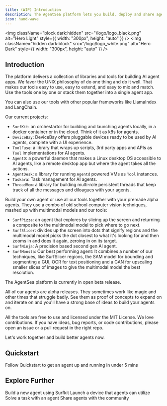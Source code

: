 ```yaml
---
title: (WIP) Introduction
description: The AgentSea platform lets you build, deploy and share agents with ease.
icon: hand-wave
---
```


<img
  className="block dark:hidden"
  src="/logo/logo_black.png"
  alt="Hero Light"
  style={{ width: "300px", height: "auto" }}
/>
<img
  className="hidden dark:block"
  src="/logo/logo_white.png"
  alt="Hero Dark"
  style={{ width: "300px", height: "auto" }}
/>

## Introduction

The platform delivers a collection of libraries and tools for building AI agent apps. We favor the UNIX philosophy of do one thing and do it well. That makes our tools easy to use, easy to extend, and easy to mix and match. Use the tools one by one or stack them together into a single agent app.

You can also use our tools with other popular frameworks like LlamaIndex and LangChain.  

Our current projects:

* `SurfKit`: an orchestartor for building and launching agents locally, in a docker container or in the cloud. Think of it as k8s for agents.
* `DeviceBay`: DeviceBay offers pluggable devices ready to be used by AI agents, complete with a UI experience.
* `ToolFuse`: a library that wraps up scripts, 3rd party apps and APIs as ``Tool`` implementations for AI agents.
* `AgentD`: a powerful daemon that makes a Linux desktop OS accessible to AI agents, like a remote desktop app but where the agent takes all the actions.
* `AgentDesk`: a library for running ``Agentd`` powered VMs as ``Tool`` instances.
* `Taskara`: Task management for AI agents. 
* `ThreadMem`: a library for building multi-role persistent threads that keep track of all the messages and diloagues with your agents.

Build your own agent or use all our tools together with your premade alpha agents. They use a combo of old school computer vision techniques, mashed up with multimodal models and our tools:

* `SurfPizza`: an agent that explores by slicing up the screen and returning a composite to the multimodal model to pick where to go next.
* `SurfSlicer`: divides up the screen into dots that signify regions and the multimodal model picks the dot closest to what it's looking for and then zooms in and does it again, zeroing in on its target.
* `SurfNinja`: A precision based second gen AI agent.
* `SurfMonsta`: Our best performing agent: It combines a number of our techniques, like SurfSlicer regions, the SAM model for bounding and segmenting a GUI, OCR for text positioning and a GAN for upscaling smaller slices of images to give the multimodal model the best resolution.

The AgentSea platform is currently in open beta release.

All of our agents are alpha releases.  They sometimes work like magic and other times that struggle badly.  See them as proof of concepts to expand on and iterate on and you'll have a strong base of ideas to build your agents on.  

All the tools are free to use and licensed under the MIT License. We love contributions. If you have ideas, bug reports, or code contributions, please open an issue or a pull request in the 
right repo.  

Let's work together and build better agents now.

## Quickstart

Follow Quickstart to get an agent up and running in under 5 mins

## Explore Further

<CardGroup cols={2}>
  <Card
    title="Build an Agent"
    icon="palette"
    href="./quickstart"
  >
    Build a new agent using Surfkit
  </Card>
  <Card
    title="Launch a Device"
    icon="code"
    href="./quickstart"
  >
    Launch a device that agents can utilize
  </Card>
  <Card
    title="Solve a Task"
    icon="screwdriver-wrench"
    href="./quickstart"
  >
    Solve a task with an agent
  </Card>
  <Card title="Share Agents" icon="stars" href="./quickstart">
    Share agents with the community
  </Card>
</CardGroup>
